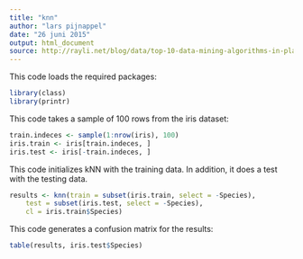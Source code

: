 ```yaml
---
title: "knn"
author: "lars pijnappel"
date: "26 juni 2015"
output: html_document
source: http://rayli.net/blog/data/top-10-data-mining-algorithms-in-plain-r/
---
```


This code loads the required packages:
 
```r
library(class)
library(printr)
```

This code takes a sample of 100 rows from the iris dataset:
 
```r
train.indeces <- sample(1:nrow(iris), 100)
iris.train <- iris[train.indeces, ]
iris.test <- iris[-train.indeces, ]
```

This code initializes kNN with the training data.
In addition, it does a test with the testing data.
 
```r
results <- knn(train = subset(iris.train, select = -Species),
    test = subset(iris.test, select = -Species),
    cl = iris.train$Species)
```

This code generates a confusion matrix for the results:
 
```r
table(results, iris.test$Species)
```

